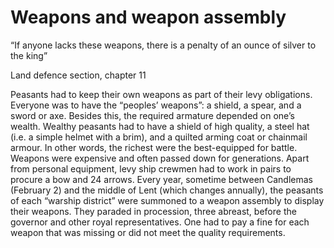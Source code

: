 # Weapons and weapon assembly

“If anyone lacks these weapons, there is a penalty of an ounce of silver to the king”

Land defence section, chapter 11

Peasants had to keep their own weapons as part of their levy obligations. Everyone was to have the “peoples’ weapons”: a shield, a spear, and a sword or axe. Besides this, the required armature depended on one’s wealth. Wealthy peasants had to have a shield of high quality, a steel hat (i.e. a simple helmet with a brim), and a quilted arming coat or chainmail armour. In other words, the richest were the best-equipped for battle. Weapons were expensive and often passed down for generations. Apart from personal equipment, levy ship crewmen had to work in pairs to procure a bow and 24 arrows. Every year, sometime between Candlemas (February 2) and the middle of Lent (which changes annually), the peasants of each “warship district” were summoned to a weapon assembly to display their weapons. They paraded in procession, three abreast, before the governor and other royal representatives. One had to pay a fine for each weapon that was missing or did not meet the quality requirements.
